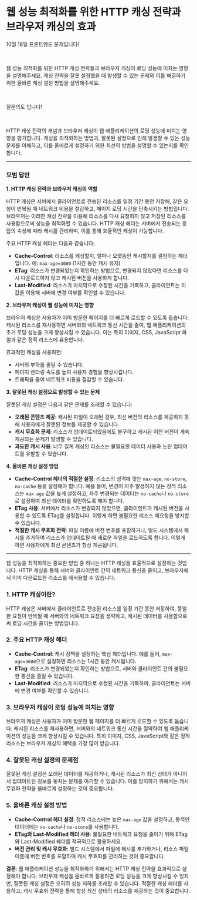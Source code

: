 # 웹 성능 최적화를 위한 HTTP 캐싱 전략과 브라우저 캐싱의 효과

10월 18일 프론트엔드 문제입니다!

​

웹 성능 최적화를 위한 HTTP 캐싱 전략들과 브라우저 캐싱이 로딩 성능에 미치는 영향을 설명해주세요. 캐싱 전략을 잘못 설정했을 때 발생할 수 있는 문제와 이를 해결하기 위한 올바른 캐싱 설정 방법을 설명해주세요.

​

질문의도 입니다!

​

HTTP 캐싱 전략의 개념과 브라우저 캐싱이 웹 애플리케이션의 로딩 성능에 미치는 영향을 평가합니다. 캐싱을 최적화하는 방법과, 잘못된 설정으로 인해 발생할 수 있는 성능 문제를 이해하고, 이를 올바르게 설정하기 위한 최선의 방법을 설명할 수 있는지를 확인합니다.

---

### 모범 답안

**1. HTTP 캐싱 전략과 브라우저 캐싱의 역할**

HTTP 캐싱은 서버에서 클라이언트로 전송된 리소스를 일정 기간 동안 저장해, 같은 요청이 반복될 때 네트워크 비용을 절감하고, 페이지 로딩 시간을 단축시키는 방법입니다. 브라우저는 이러한 캐싱 전략을 이용해 리소스를 다시 요청하지 않고 저장된 리소스를 사용함으로써 성능을 최적화할 수 있습니다. HTTP 캐싱 헤더는 서버에서 전송되는 응답의 속성에 따라 캐시를 관리하며, 이를 통해 효율적인 캐싱이 가능합니다.

주요 HTTP 캐싱 헤더는 다음과 같습니다:

- **Cache-Control**: 리소스를 캐싱할지, 얼마나 오랫동안 캐시할지를 결정하는 헤더입니다. 예: `max-age=3600` (1시간 동안 캐시 유지)
- **ETag**: 리소스가 변경되었는지 확인하는 방법으로, 변경되지 않았다면 리소스를 다시 다운로드하지 않고 캐시된 버전을 사용하게 합니다.
- **Last-Modified**: 리소스가 마지막으로 수정된 시간을 기록하고, 클라이언트는 이 값을 이용해 서버에 변경 여부를 확인할 수 있습니다.

**2. 브라우저 캐싱이 웹 성능에 미치는 영향**

브라우저 캐싱은 사용자가 이미 방문한 페이지를 더 빠르게 로드할 수 있도록 돕습니다. 캐시된 리소스를 재사용하면 서버와의 네트워크 통신 시간을 줄여, 웹 애플리케이션의 초기 로딩 성능을 크게 향상시킬 수 있습니다. 이는 특히 이미지, CSS, JavaScript 파일과 같은 정적 리소스에 유용합니다.

효과적인 캐싱을 사용하면:

- 서버의 부하를 줄일 수 있습니다.
- 페이지 렌더링 속도를 높여 사용자 경험을 향상시킵니다.
- 트래픽을 줄여 네트워크 비용을 절감할 수 있습니다.

**3. 잘못된 캐싱 설정으로 발생할 수 있는 문제**

잘못된 캐싱 설정은 다음과 같은 문제를 초래할 수 있습니다:

- **오래된 콘텐츠 제공**: 캐시된 파일이 오래된 경우, 최신 버전의 리소스를 제공하지 못해 사용자에게 잘못된 정보를 제공할 수 있습니다.
- **캐시 무효화 문제**: 리소스가 업데이트되었음에도 불구하고 캐시된 이전 버전이 계속 제공되는 문제가 발생할 수 있습니다.
- **과도한 캐시 사용**: 너무 길게 캐싱된 리소스는 불필요한 데이터 사용과 느린 업데이트를 유발할 수 있습니다.

**4. 올바른 캐싱 설정 방법**

- **Cache-Control 헤더의 적절한 설정**: 리소스의 성격에 맞는 `max-age`, `no-store`, `no-cache` 등을 설정해야 합니다. 예를 들어, 변경이 자주 발생하지 않는 정적 리소스는 `max-age` 값을 높게 설정하고, 자주 변경되는 데이터는 `no-cache`나 `no-store`로 설정하여 최신 데이터를 확인하도록 해야 합니다.
- **ETag 사용**: 서버에서 리소스가 변경되지 않았으면, 클라이언트가 캐시된 버전을 사용할 수 있도록 ETag를 설정합니다. 이렇게 하면 불필요한 리소스 재요청을 방지할 수 있습니다.
- **적절한 캐시 무효화 전략**: 파일 이름에 버전 번호를 포함하거나, 빌드 시스템에서 해시를 추가하여 리소스가 업데이트될 때 새로운 파일을 로드하도록 합니다. 이렇게 하면 사용자에게 최신 콘텐츠가 항상 제공됩니다.

---

웹 성능을 최적화하는 중요한 방법 중 하나는 HTTP 캐싱을 효율적으로 설정하는 것입니다. HTTP 캐싱을 통해 서버와 클라이언트 간의 네트워크 통신을 줄이고, 브라우저에서 이미 다운로드한 리소스를 재사용할 수 있습니다.

### 1. HTTP 캐싱이란?

HTTP 캐싱은 서버에서 클라이언트로 전송된 리소스를 일정 기간 동안 저장하여, 동일한 요청이 반복될 때 서버와의 네트워크 요청을 생략하고, 캐시된 데이터를 사용함으로써 로딩 시간을 줄이는 방법입니다.

### 2. 주요 HTTP 캐싱 헤더

- **Cache-Control**: 캐시 정책을 설정하는 핵심 헤더입니다. 예를 들어, `max-age=3600`으로 설정하면 리소스는 1시간 동안 캐시됩니다.
- **ETag**: 리소스가 변경되었는지 확인하는 방법으로, 서버와 클라이언트 간의 불필요한 통신을 줄일 수 있습니다.
- **Last-Modified**: 리소스가 마지막으로 수정된 시간을 기록하여, 클라이언트는 서버에 변경 여부를 확인할 수 있습니다.

### 3. 브라우저 캐싱이 로딩 성능에 미치는 영향

브라우저 캐싱은 사용자가 이미 방문한 웹 페이지를 더 빠르게 로드할 수 있도록 돕습니다. 캐시된 리소스를 재사용하면, 서버와의 네트워크 통신 시간을 절약하여 웹 애플리케이션의 성능을 크게 향상시킬 수 있습니다. 특히 이미지, CSS, JavaScript와 같은 정적 리소스는 브라우저 캐싱의 혜택을 가장 많이 받습니다.

### 4. 잘못된 캐싱 설정의 문제점

잘못된 캐싱 설정은 오래된 데이터를 제공하거나, 캐시된 리소스가 최신 상태가 아니어서 업데이트된 정보를 놓치는 문제를 야기할 수 있습니다. 이를 방지하기 위해서는 캐시 무효화 전략을 올바르게 설정하는 것이 중요합니다.

### 5. 올바른 캐싱 설정 방법

- **Cache-Control 헤더 설정**: 정적 리소스에는 높은 `max-age` 값을 설정하고, 동적인 데이터에는 `no-cache`나 `no-store`를 사용합니다.
- **ETag와 Last-Modified 헤더 사용**: 불필요한 네트워크 요청을 줄이기 위해 ETag와 Last-Modified 헤더를 적극적으로 활용하세요.
- **버전 관리 및 캐시 무효화**: 빌드 시스템에서 파일에 해시를 추가하거나, 리소스 파일 이름에 버전 번호를 포함하여 캐시 무효화를 관리하는 것이 중요합니다.

**결론**:
웹 애플리케이션 성능을 최적화하기 위해서는 HTTP 캐싱 전략을 효과적으로 설정해야 합니다. 브라우저 캐싱을 올바르게 활용하면 로딩 성능을 크게 향상시킬 수 있지만, 잘못된 캐싱 설정은 오히려 성능 저하를 초래할 수 있습니다. 적절한 캐싱 헤더를 사용하고, 캐시 무효화 전략을 통해 항상 최신 상태의 리소스를 제공하는 것이 중요합니다.
